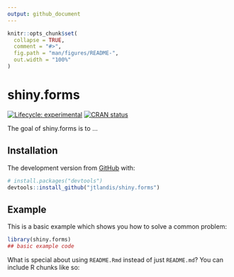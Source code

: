 ```yaml
---
output: github_document
---
```


<!-- README.md is generated from README.Rmd. Please edit that file -->

```r
knitr::opts_chunk$set(
  collapse = TRUE,
  comment = "#>",
  fig.path = "man/figures/README-",
  out.width = "100%"
)
```

# shiny.forms

<!-- badges: start -->
[![Lifecycle: experimental](https://img.shields.io/badge/lifecycle-experimental-orange.svg)](https://lifecycle.r-lib.org/articles/stages.html#experimental)
[![CRAN status](https://www.r-pkg.org/badges/version/shiny.forms)](https://CRAN.R-project.org/package=shiny.forms)
<!-- badges: end -->

The goal of shiny.forms is to ...

## Installation


The development version from [GitHub](https://github.com/) with:

``` r
# install.packages("devtools")
devtools::install_github("jtlandis/shiny.forms")
```
## Example

This is a basic example which shows you how to solve a common problem:

```r
library(shiny.forms)
## basic example code
```

What is special about using `README.Rmd` instead of just `README.md`? You can include R chunks like so:

